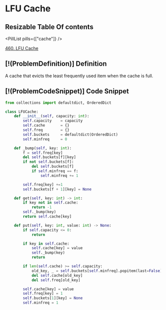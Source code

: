# LFU Cache

## Resizable Table Of contents

<DifficultyBadge difficulty="hard" />

<PillList pills={["cache"]} />

[460. LFU Cache](https://leetcode.com/problems/lfu-cache)

## [!(ProblemDefinition)] Definition

A cache that evicts the least frequently used item when the cache is full.

## [!(ProblemCodeSnippet)] Code Snippet

```python meta="source=problems/460-lfu-cache/solution.py"
from collections import defaultdict, OrderedDict

class LFUCache:
    def __init__(self, capacity: int):
        self.capacity    = capacity
        self.cache       = {}
        self.freq        = {}
        self.buckets     = defaultdict(OrderedDict)
        self.minfreq     = 0

    def _bump(self, key: int):
        f = self.freq[key]
        del self.buckets[f][key]
        if not self.buckets[f]:
            del self.buckets[f]
            if self.minfreq == f:
                self.minfreq += 1

        self.freq[key] +=1
        self.buckets[f + 1][key] = None

    def get(self, key: int) -> int:
        if key not in self.cache:
            return -1
        self._bump(key)
        return self.cache[key]

    def put(self, key: int, value: int) -> None:
        if self.capacity <= 0:
            return

        if key in self.cache:
            self.cache[key] = value
            self._bump(key)
            return

        if len(self.cache) >= self.capacity:
            old_key, _ = self.buckets[self.minfreq].popitem(last=False)
            del self.cache[old_key]
            del self.freq[old_key]

        self.cache[key] = value
        self.freq[key] = 1
        self.buckets[1][key] = None
        self.minfreq = 1
```

